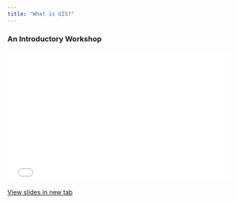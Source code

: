 ```yaml
---
title: "What is GIS?"
---
```


### An Introductory Workshop

<div style="overflow: hidden;
  padding-top: 56.25%;
  position: relative">
  <iframe src="WhatIsGIS.html" title="Processes" scrolling="no" frameborder="0"
    style="border: 0;
   height: 100%;
   left: 0;
   position: absolute;
   top: 0;
   width: 100%;">
   <p>Your browser does not support iframes.</p>
 </iframe>
</div>
<a href="WhatIsGIS.html" target="_blank">View slides in new tab</a>

